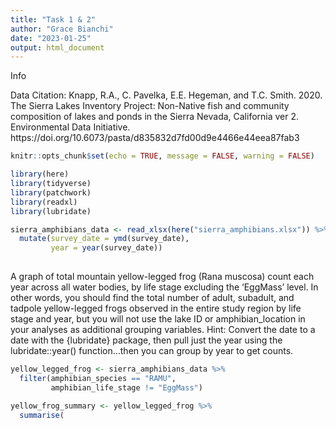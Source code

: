```yaml
---
title: "Task 1 & 2"
author: "Grace Bianchi"
date: "2023-01-25"
output: html_document
---
```


Info

Data Citation:  Knapp, R.A., C. Pavelka, E.E. Hegeman, and T.C. Smith. 2020. The Sierra Lakes Inventory Project: Non-Native fish and community composition of lakes and ponds in the Sierra Nevada, California ver 2. Environmental Data Initiative. https://doi.org/10.6073/pasta/d835832d7fd00d9e4466e44eea87fab3

```r
knitr::opts_chunk$set(echo = TRUE, message = FALSE, warning = FALSE)

library(here)
library(tidyverse)
library(patchwork)
library(readxl)
library(lubridate)

```

```r
sierra_amphibians_data <- read_xlsx(here("sierra_amphibians.xlsx")) %>% 
  mutate(survey_date = ymd(survey_date),
         year = year(survey_date))
  
```

A graph of total mountain yellow-legged frog (Rana muscosa) count each year across all water bodies, by life stage excluding the ‘EggMass’ level. In other words, you should find the total number of adult, subadult, and tadpole yellow-legged frogs observed in the entire study region by life stage and year, but you will not use the lake ID or amphibian_location in your analyses as additional grouping variables. Hint: Convert the date to a date with the {lubridate} package, then pull just the year using the lubridate::year() function...then you can group by year to get counts. 

```r
yellow_legged_frog <- sierra_amphibians_data %>% 
  filter(amphibian_species == "RAMU",
         amphibian_life_stage != "EggMass")

yellow_frog_summary <- yellow_legged_frog %>% 
  summarise(
  
```

